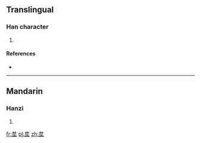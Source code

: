 ==Translingual==

===Han character===
{{Han char|rn=32|rad=土|as=04|sn=7|four=|canj=廿廿土 (TTG)|ids=⿱[[井]][[土]]}}

# {{defn|Han|sort=土04}}

====References====
* {{Han ref|kx=0226.050|dkj=04937|dj=0461.040|hdz=10421.060|uh=5753|ud=22355}}

----

==Mandarin==

===Hanzi===
{{cmn-hanzi|pin=[[xíng]] ([[xing2]])|wg=hsing<sup>2</sup>}}

# {{defn|lang=cmn|sort=土04}}

[[fr:坓]]
[[pl:坓]]
[[zh:坓]]